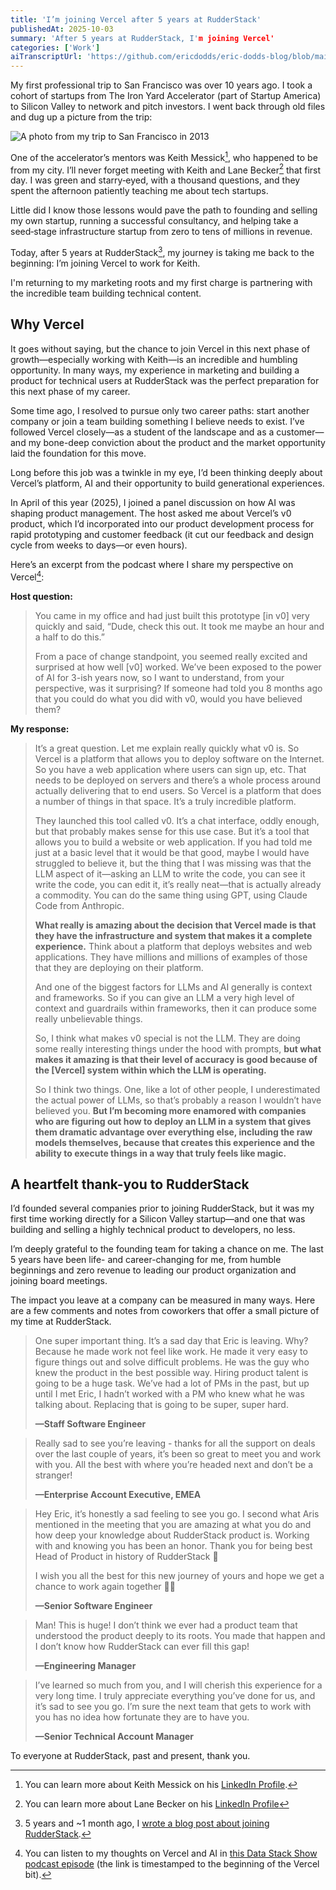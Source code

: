 ```yaml
---
title: 'I’m joining Vercel after 5 years at RudderStack'
publishedAt: 2025-10-03
summary: 'After 5 years at RudderStack, I'm joining Vercel'
categories: ['Work']
aiTranscriptUrl: 'https://github.com/ericdodds/eric-dodds-blog/blob/main/public/ai-chat-transcripts/transcript-joining-vercel.md'
---
```


My first professional trip to San Francisco was over 10 years ago. I took a cohort of startups from The Iron Yard Accelerator (part of Startup America) to Silicon Valley to network and pitch investors. I went back through old files and dug up a picture from the trip: 

![A photo from my trip to San Francisco in 2013](/images/blog/joining-vercel/san-francisco-2013.webp)

One of the accelerator’s mentors was Keith Messick[^1], who happened to be from my city. I’ll never forget meeting with Keith and Lane Becker[^2] that first day. I was green and starry‑eyed, with a thousand questions, and they spent the afternoon patiently teaching me about tech startups.

Little did I know those lessons would pave the path to founding and selling my own startup, running a successful consultancy, and helping take a seed‑stage infrastructure startup from zero to tens of millions in revenue.

Today, after 5 years at RudderStack[^3], my journey is taking me back to the beginning: I’m joining Vercel to work for Keith. 

I'm returning to my marketing roots and my first charge is partnering with the incredible team building technical content.

## Why Vercel 

It goes without saying, but the chance to join Vercel in this next phase of growth—especially working with Keith—is an incredible and humbling opportunity. In many ways, my experience in marketing and building a product for technical users at RudderStack was the perfect preparation for this next phase of my career. 

Some time ago, I resolved to pursue only two career paths: start another company or join a team building something I believe needs to exist. I’ve followed Vercel closely—as a student of the landscape and as a customer—and my bone-deep conviction about the product and the market opportunity laid the foundation for this move.

Long before this job was a twinkle in my eye, I’d been thinking deeply about Vercel’s platform, AI and their opportunity to build generational experiences.

In April of this year (2025), I joined a panel discussion on how AI was shaping product management. The host asked me about Vercel’s v0 product, which I’d incorporated into our product development process for rapid prototyping and customer feedback (it cut our feedback and design cycle from weeks to days—or even hours). 

Here’s an excerpt from the podcast where I share my perspective on Vercel[^4]: 

**Host question:**

> You came in my office and had just built this prototype [in v0] very quickly and said, “Dude, check this out. It took me maybe an hour and a half to do this.” 
> 
> From a pace of change standpoint, you seemed really excited and surprised at how well [v0] worked. We’ve been exposed to the power of AI for 3-ish years now, so I want to understand, from your perspective, was it surprising? If someone had told you 8 months ago that you could do what you did with v0, would you have believed them?

**My response:**

> It’s a great question. Let me explain really quickly what v0 is. So Vercel is a platform that allows you to deploy software on the Internet. So you have a web application where users can sign up, etc. That needs to be deployed on servers and there’s a whole process around actually delivering that to end users. So Vercel is a platform that does a number of things in that space. It’s a truly incredible platform. 
>
> They launched this tool called v0. It’s a chat interface, oddly enough, but that probably makes sense for this use case. But it’s a tool that allows you to build a website or web application. If you had told me just at a basic level that it would be that good, maybe I would have struggled to believe it, but the thing that I was missing was that the LLM aspect of it—asking an LLM to write the code, you can see it write the code, you can edit it, it’s really neat—that is actually already a commodity. You can do the same thing using GPT, using Claude Code from Anthropic. 
> 
> **What really is amazing about the decision that Vercel made is that they have the infrastructure and system that makes it a complete experience.** Think about a platform that deploys websites and web applications. They have millions and millions of examples of those that they are deploying on their platform. 
> 
> And one of the biggest factors for LLMs and AI generally is context and frameworks. So if you can give an LLM a very high level of context and guardrails within frameworks, then it can produce some really unbelievable things. 
> 
> So, I think what makes v0 special is not the LLM. They are doing some really interesting things under the hood with prompts, **but what makes it amazing is that their level of accuracy is good because of the [Vercel] system within which the LLM is operating.**
> 
> So I think two things. One, like a lot of other people, I underestimated the actual power of LLMs, so that’s probably a reason I wouldn’t have believed you. **But I’m becoming more enamored with companies who are figuring out how to deploy an LLM in a system that gives them dramatic advantage over everything else, including the raw models themselves, because that creates this experience and the ability to execute things in a way that truly feels like magic.** 

## A heartfelt thank-you to RudderStack 

I’d founded several companies prior to joining RudderStack, but it was my first time working directly for a Silicon Valley startup—and one that was building and selling a highly technical product to developers, no less. 

I’m deeply grateful to the founding team for taking a chance on me. The last 5 years have been life- and career-changing for me, from humble beginnings and zero revenue to leading our product organization and joining board meetings. 

The impact you leave at a company can be measured in many ways. Here are a few comments and notes from coworkers that offer a small picture of my time at RudderStack. 

> One super important thing. It’s a sad day that Eric is leaving. Why? Because he made work not feel like work. He made it very easy to figure things out and solve difficult problems. He was the guy who knew the product in the best possible way. Hiring product talent is going to be a huge task. We’ve had a lot of PMs in the past, but up until I met Eric, I hadn’t worked with a PM who knew what he was talking about. Replacing that is going to be super, super hard. 
>
> **—Staff Software Engineer**

> Really sad to see you’re leaving - thanks for all the support on deals over the last couple of years, it’s been so great to meet you and work with you. All the best with where you’re headed next and don’t be a stranger!
>
> **—Enterprise Account Executive, EMEA**

> Hey Eric, it’s honestly a sad feeling to see you go. I second what Aris mentioned in the meeting that you are amazing at what you do and how deep your knowledge about RudderStack product is. Working with and knowing you has been an honor. Thank you for being best Head of Product in history of RudderStack 🙌
> 
> I wish you all the best for this new journey of yours and hope we get a chance to work again together 🎈🎉
>
> **—Senior Software Engineer**

> Man! This is huge! I don’t think we ever had a product team that understood the product deeply to its roots. You made that happen and I don’t know how RudderStack can ever fill this gap!
>
> **—Engineering Manager**

> I’ve learned so much from you, and I will cherish this experience for a very long time. I truly appreciate everything you’ve done for us, and it’s sad to see you go. I’m sure the next team that gets to work with you has no idea how fortunate they are to have you.
>
> **—Senior Technical Account Manager**

To everyone at RudderStack, past and present, thank you. 

<GitHubLink />

[^1]: You can learn more about Keith Messick on his [LinkedIn Profile](https://www.linkedin.com/in/keithmessick/). 

[^2]: You can learn more about Lane Becker on his [LinkedIn Profile](https://www.linkedin.com/in/lanebecker/)

[^3]: 5 years and ~1 month ago, I [wrote a blog post about joining RudderStack](https://www.ericdodds.com/blog/career-update-i-joined-rudderstack-as-director-of-customer-success). 

[^4]: You can listen to my thoughts on Vercel and AI in [this Data Stack Show podcast episode](https://open.spotify.com/episode/6s5YevYVsdCVo9Wg5lKEBs?t=2425) (the link is timestamped to the beginning of the Vercel bit). 
